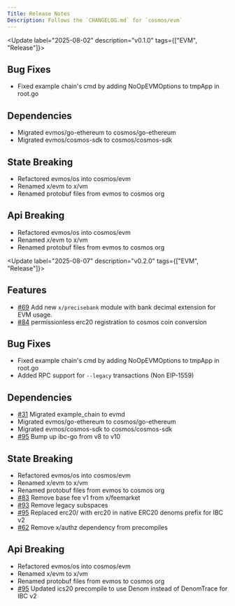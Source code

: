 ```yaml
---
Title: Release Notes
Description: Follows the `CHANGELOG.md` for `cosmos/evm`
---
```



<Update label="2025-08-02" description="v0.1.0" tags={["EVM", "Release"]}>
## Bug Fixes

* Fixed example chain's cmd by adding NoOpEVMOptions to tmpApp in root.go

## Dependencies

* Migrated evmos/go-ethereum to cosmos/go-ethereum
* Migrated evmos/cosmos-sdk to cosmos/cosmos-sdk

## State Breaking

* Refactored evmos/os into cosmos/evm
* Renamed x/evm to x/vm
* Renamed protobuf files from evmos to cosmos org

## Api Breaking

* Refactored evmos/os into cosmos/evm
* Renamed x/evm to x/vm
* Renamed protobuf files from evmos to cosmos org
</Update>

<Update label="2025-08-07" description="v0.2.0" tags={["EVM", "Release"]}>
## Features

* [#69](https://github.com/cosmos/evm/pull/69) Add new `x/precisebank` module with bank decimal extension for EVM usage.
* [#84](https://github.com/cosmos/evm/pull/84) permissionless erc20 registration to cosmos coin conversion

## Bug Fixes

* Fixed example chain's cmd by adding NoOpEVMOptions to tmpApp in root.go
* Added RPC support for `--legacy` transactions (Non EIP-1559)

## Dependencies

* [#31](https://github.com/cosmos/evm/pull/31) Migrated example_chain to evmd
* Migrated evmos/go-ethereum to cosmos/go-ethereum
* Migrated evmos/cosmos-sdk to cosmos/cosmos-sdk
* [#95](https://github.com/cosmos/evm/pull/95) Bump up ibc-go from v8 to v10

## State Breaking

* Refactored evmos/os into cosmos/evm
* Renamed x/evm to x/vm
* Renamed protobuf files from evmos to cosmos org
* [#83](https://github.com/cosmos/evm/pull/83) Remove base fee v1 from x/feemarket
* [#93](https://github.com/cosmos/evm/pull/93) Remove legacy subspaces
* [#95](https://github.com/cosmos/evm/pull/95) Replaced erc20/ with erc20 in native ERC20 denoms prefix for IBC v2
* [#62](https://github.com/cosmos/evm/pull/62) Remove x/authz dependency from precompiles

## Api Breaking

* Refactored evmos/os into cosmos/evm
* Renamed x/evm to x/vm
* Renamed protobuf files from evmos to cosmos org
* [#95](https://github.com/cosmos/evm/pull/95) Updated ics20 precompile to use Denom instead of DenomTrace for IBC v2
</Update>
